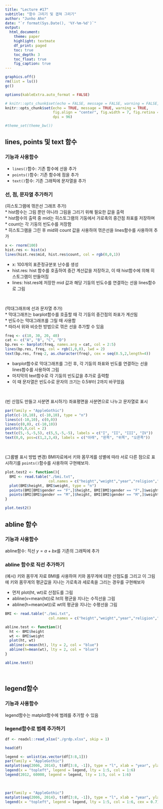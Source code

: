 ```yaml
---
title: "Lecture #17"
subtitle: "함수 그리기 및 겹쳐 그리기"
author: "Junho Ahn"
date: "`r format(Sys.Date(), '%Y-%m-%d')`"
output: 
  html_document:
    theme: paper
    highlight: textmate
    df_print: paged
    toc: true
    toc_depth: 3
    toc_float: true
    fig_caption: true
---
```


```r
graphics.off()
rm(list = ls())
gc()

options(kableExtra.auto_format = FALSE)

# knitr::opts_chunk$set(echo = FALSE, message = FALSE, warning = FALSE,
knitr::opts_chunk$set(echo = TRUE, message = TRUE, warning = TRUE,
                      fig.align = "center", fig.width = 7, fig.retina = 2,
                      dpi = 96)

#theme_set(theme_bw())

```

## lines, points 및 text 함수

### 기능과 사용함수  

- `lines()`함수: 기존 함수에 선을 추가
- `points()`함수: 기존 함수에 점을 추가  
- `text()`함수: 기존 그래픽에 문자열을 추가


### 선, 점, 문자열 추가하기  


(히스토그램에 꺾은선 그래프 추가)  
* hist함수는 그림 뿐만 아니라 그림을 그리기 위해 필요한 값을 출력  
* hist함수의 출력 중 mid는 히스토그램의 기둥에서 가로축의 중간점 좌표를 저장하며  
* count는 각 기둥의 빈도수를 저장함  
* 히스토그램을 그린 후 mid와 count 값을 사용하여 꺾은선을 lines함수를 사용하여 추가  

```r
x <- rnorm(100)
hist.res <- hist(x)
lines(hist.res$mid, hist.res$count, col = rgb(0,0,1))
```

- x: 100개의 표준정규분포 난수를 생성
- hist.res: hist 함수를 호출하여 중간 계산값을 저장하고, 이 때 hist함수에 의해 히스토그램이 만들어짐  
- lines: hist.res에 저장한 mid 값과 해당 기둥의 빈도수를 연결하는 선을 lines함수로 그림  

<br>

(막대그래프에 선과 문자열 추가)  
* 막대그래프는 barplot함수를 호출할 때 각 기둥의 중간점의 좌표가 계산됨  
* 빈도수는 막대그래프를 그릴 때 사용함  
* 따라서 위와 비슷한 방법으로 꺾은 선을 추가할 수 있음  

```r
freq <- c(10, 30, 20, 40)
cat <- c("A", "B", "C", "D")
bp.res <- barplot(freq, names.arg = cat, col = 2:5)
lines(bp.res, freq, col = rgb(1,0,0), lwd = 2)
text(bp.res, freq-2, as.character(freq), cex = seq(0.5,2,length=4))
```

- barplot함수로 막대그래프를 그린 후, 각 기둥의 좌표와 빈도를 연결하는 선을 lines함수를 사용하여 그림  
- 마지막의 text함수로 각 기둥의 빈도값을 추가로 출력함  
- 이 때 문자열은 빈도수로 문자의 크기는 0.5부터 2까지 바꾸었음  

<br>

(빈 산점도 만들고 사분면 표시하기) 좌표평면을 사분면으로 나누고 문자열로 표시  

```r
par(family = "AppleGothic")
plot(c(-10,10), c(-10,10), type = "n")
lines(c(-10,10), c(0,0))
lines(c(0,0), c(-10,10))
points(0,0,col = 2)
text(c(5,-5,-5,5), c(5,5,-5,-5), labels = c("I", "II", "III", "IV"))
text(0,0, pos=c(1,2,3,4), labels = c("아래", "왼쪽", "위쪽", "오른쪽"))
```

<br>

(그룹별 표시 방법 변경) BMI자료에서 키와 몸무게를 성별에 따라 서로 다른 점으로 표시하기를 `points()`함수를 사용하여 구현해보자.  

```r
plot.test2 <- function(){
  BMI <- read.table("./bmi.txt", 
                    col.names = c("height","weight","year","religion","gender","marriage"))
  plot(BMI$height, BMI$weight, type = "n")
  points(BMI[BMI$gender == "F",]$height, BMI[BMI$gender == "F",]$weight, pch = 16, col = "red")
  points(BMI[BMI$gender == "M",]$height, BMI[BMI$gender == "M",]$weight, pch = 15, col = "blue")
}
```

```r
plot.test2()
```

## abline 함수

### 기능과 사용함수  

abline함수: 직선 $y=a+bx$를 기존의 그래픽에 추가  

### abline 함수로 직선 추가하기

(예시) 키와 몸무게 자료 BMI를 사용하여 키와 몸무게에 대한 산점도를 그리고 이 그림에 키와 몸무게의 평균값을 지나는 가로축과 세로축을 그리는 경우를 구현해보자  

- 먼저 plot(ht, wt)로 산점도를 그림  
- abline(v=mean(ht))로 ht의 평균을 지나는 수직선을 그림  
- abline(h=mean(wt))로 wt의 평균을 지나는 수평선을 그림  

```r
BMI <- read.table("./bmi.txt", 
                    col.names = c("height","weight","year","religion","gender","marriage"))

```

```r
abline.test <- function(){
  ht <- BMI$height
  wt <- BMI$weight
  plot(ht, wt)
  abline(v=mean(ht), lty = 2, col = "blue")
  abline(h=mean(wt), lty = 2, col = "blue")
}
```

```r
abline.test()
```

<br>

## legend함수

### 기능과 사용함수

legend함수는 matplot함수에 범례를 추가할 수 있음  

### legend함수로 범례 추가하기

```r
df <- readxl::read_xlsx("./grdp.xlsx", skip = 1)

head(df)
```

```r
legend <- unlist(as.vector(df[3:8,1]))
par(family = "AppleGothic")
matplot(seq(2006, 2014), t(df[3:8, -1]), type = "l", xlab = "year", ylab = "GRDP")
legend(x = "topleft", legend = legend, lty = 1:5, col = 1:6)
legend(2012, 60000, legend = legend, lty = 1:5, col = 1:6)
```

<br>

```r
par(family = "AppleGothic")
matplot(seq(2006, 2014), t(df[3:8, -1]), type = "l", xlab = "year", ylab = "GRDP")
legend(x = "topleft", legend = legend, lty = 1:5, col = 1:6, cex = 0.7)
```

